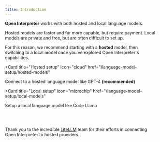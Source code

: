 ```yaml
---
title: Introduction
---
```


**Open Interpreter** works with both hosted and local language models.

Hosted models are faster and far more capable, but require payment. Local models are private and free, but are often difficult to set up.

For this reason, we recommend starting with a **hosted** model, then switching to a local model once you've explored Open Interpreter's capabilities.

<CardGroup>

<Card
  title="Hosted setup"
  icon="cloud"
  href="/language-model-setup/hosted-models"
>
  Connect to a hosted language model like GPT-4 **(recommended)**
</Card>

<Card
  title="Local setup"
  icon="microchip"
  href="/language-model-setup/local-models"
>
  Setup a local language model like Code Llama
</Card>

</CardGroup>

<br/>
<br/>

<span class="opacity-50">Thank you to the incredible [LiteLLM](https://litellm.ai/) team for their efforts in connecting Open Interpreter to hosted providers.</span>
